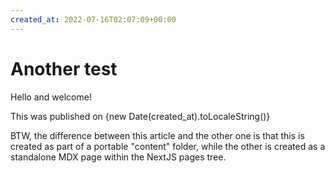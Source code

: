 ```yaml
---
created_at: 2022-07-16T02:07:09+00:00
---
```



# Another test

Hello and welcome!

<Nav />

This was published on {new Date(created_at).toLocaleString()}

BTW, the difference between this article and the other one is that this is created as part
of a portable "content" folder, while the other is created as a
standalone MDX page within the NextJS pages tree.

